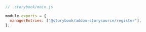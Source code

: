 ```js
// .storybook/main.js

module.exports = {
  managerEntries: ['@storybook/addon-storysource/register'],
};
```